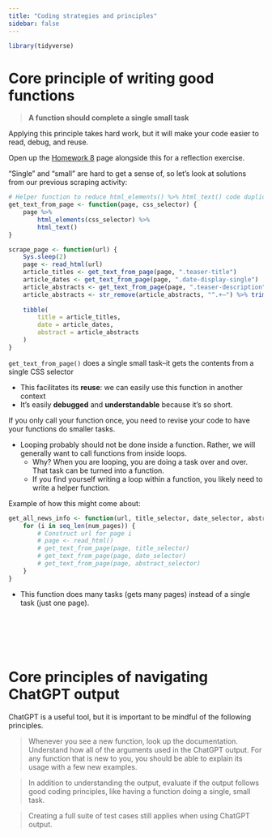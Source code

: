 ```yaml
---
title: "Coding strategies and principles"
sidebar: false
---
```


```r
library(tidyverse)
```


# Core principle of writing good functions

> **A function should complete a single small task**

Applying this principle takes hard work, but it will make your code easier to read, debug, and reuse.

Open up the [Homework 8](homework8.qmd) page alongside this for a reflection exercise.

"Single" and "small" are hard to get a sense of, so let's look at solutions from our previous scraping activity:

```r
# Helper function to reduce html_elements() %>% html_text() code duplication
get_text_from_page <- function(page, css_selector) {
    page %>%
        html_elements(css_selector) %>%
        html_text()
}

scrape_page <- function(url) {
    Sys.sleep(2)
    page <- read_html(url)
    article_titles <- get_text_from_page(page, ".teaser-title")
    article_dates <- get_text_from_page(page, ".date-display-single")
    article_abstracts <- get_text_from_page(page, ".teaser-description")
    article_abstracts <- str_remove(article_abstracts, "^.+—") %>% trimws()
    
    tibble(
        title = article_titles,
        date = article_dates,
        abstract = article_abstracts
    )
}
```

`get_text_from_page()` does a single small task--it gets the contents from a single CSS selector

- This facilitates its **reuse**: we can easily use this function in another context
- It's easily **debugged** and **understandable** because it's so short.

If you only call your function once, you need to revise your code to have your functions do smaller tasks.

- Looping probably should not be done inside a function. Rather, we will generally want to call functions from inside loops.
    - Why? When you are looping, you are doing a task over and over. That task can be turned into a function.
    - If you find yourself writing a loop within a function, you likely need to write a helper function.

Example of how this might come about:

```r
get_all_news_info <- function(url, title_selector, date_selector, abstract_selector, num_pages) {
    for (i in seq_len(num_pages)) {
        # Construct url for page i
        # page <- read_html()
        # get_text_from_page(page, title_selector)
        # get_text_from_page(page, date_selector)
        # get_text_from_page(page, abstract_selector)
    }
}
```

- This function does many tasks (gets many pages) instead of a single task (just one page).


<br><br><br><br>


# Core principles of navigating ChatGPT output

ChatGPT is a useful tool, but it is important to be mindful of the following principles.

> Whenever you see a new function, look up the documentation. Understand how all of the arguments used in the ChatGPT output. For any function that is new to you, you should be able to explain its usage with a few new examples.

> In addition to understanding the output, evaluate if the output follows good coding principles, like having a function doing a single, small task.

> Creating a full suite of test cases still applies when using ChatGPT output.
